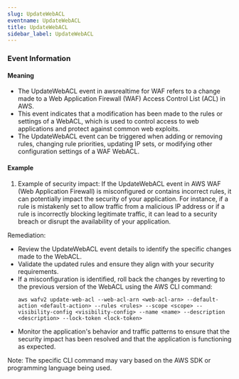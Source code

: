 ```yaml
--- 
slug: UpdateWebACL
eventname: UpdateWebACL
title: UpdateWebACL
sidebar_label: UpdateWebACL
---
```

                       
### Event Information

#### Meaning

- The UpdateWebACL event in awsrealtime for WAF refers to a change made to a Web Application Firewall (WAF) Access Control List (ACL) in AWS.
- This event indicates that a modification has been made to the rules or settings of a WebACL, which is used to control access to web applications and protect against common web exploits.
- The UpdateWebACL event can be triggered when adding or removing rules, changing rule priorities, updating IP sets, or modifying other configuration settings of a WAF WebACL.

#### Example

1. Example of security impact: If the UpdateWebACL event in AWS WAF (Web Application Firewall) is misconfigured or contains incorrect rules, it can potentially impact the security of your application. For instance, if a rule is mistakenly set to allow traffic from a malicious IP address or if a rule is incorrectly blocking legitimate traffic, it can lead to a security breach or disrupt the availability of your application.

Remediation:
- Review the UpdateWebACL event details to identify the specific changes made to the WebACL.
- Validate the updated rules and ensure they align with your security requirements.
- If a misconfiguration is identified, roll back the changes by reverting to the previous version of the WebACL using the AWS CLI command:
  ```
  aws wafv2 update-web-acl --web-acl-arn <web-acl-arn> --default-action <default-action> --rules <rules> --scope <scope> --visibility-config <visibility-config> --name <name> --description <description> --lock-token <lock-token>
  ```
- Monitor the application's behavior and traffic patterns to ensure that the security impact has been resolved and that the application is functioning as expected.

Note: The specific CLI command may vary based on the AWS SDK or programming language being used.


 